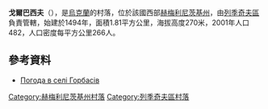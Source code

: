 {{coord|49|24|45|N|27|32|55|E|scale:100000|display=title}}

'''戈爾巴西夫'''（{{lang-uk|Горбасів}}），是[[烏克蘭|烏克蘭]]的村落，位於該國西部[[赫梅利尼茨基州|赫梅利尼茨基州]]，由[[列季奇夫區|列季奇夫區]]負責管轄，始建於1494年，面積1.81平方公里，海拔高度270米，2001年人口482，人口密度每平方公里266人。

==參考資料==
* [http://weather.in.ua/ua/hmel'nickaja/5514 Погода в селі Горбасів] {{Wayback|url=http://weather.in.ua/ua/hmel'nickaja/5514 |date=20111220140302 }}

{{DEFAULTSORT:Горбасів}}
[[Category:赫梅利尼茨基州村落|Category:赫梅利尼茨基州村落]]
[[Category:列季奇夫區村落|Category:列季奇夫區村落]]


{{Khmelnytskyi-geo-stub}}